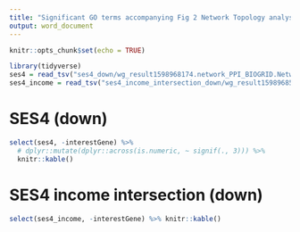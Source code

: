 ```yaml
---
title: "Significant GO terms accompanying Fig 2 Network Topology analyses"
output: word_document
---
```


```r
knitr::opts_chunk$set(echo = TRUE)
```

 
```r
library(tidyverse)
ses4 = read_tsv("ses4_down/wg_result1598968174.network_PPI_BIOGRID.Network_Expansion_enrichedResult.txt")
ses4_income = read_tsv("ses4_income_intersection_down/wg_result1598968501.network_PPI_BIOGRID.Network_Expansion_enrichedResult.txt")
```
 
# SES4 (down)

```r
select(ses4, -interestGene) %>%  
  # dplyr::mutate(dplyr::across(is.numeric, ~ signif(., 3))) %>% 
  knitr::kable()

```

# SES4 income intersection (down)

```r

select(ses4_income, -interestGene) %>% knitr::kable()

```